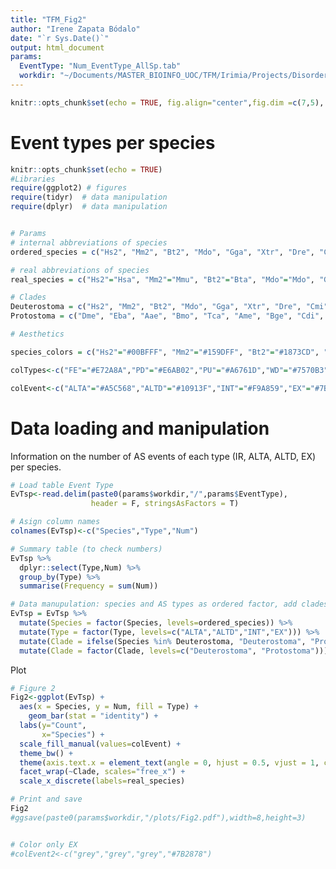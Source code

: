 ```yaml
---
title: "TFM_Fig2"
author: "Irene Zapata Bódalo"
date: "`r Sys.Date()`"
output: html_document
params: 
  EventType: "Num_EventType_AllSp.tab"
  workdir: "~/Documents/MASTER_BIOINFO_UOC/TFM/Irimia/Projects/DisorderedProteins/Data/Summary"
---
```


```r
knitr::opts_chunk$set(echo = TRUE, fig.align="center",fig.dim =c(7,5), tidy=TRUE, warning = F, message = F, tidy.opts=list(width.cutoff=80), root.dir = normalizePath(params$workdir))
```

# Event types per species

```r
knitr::opts_chunk$set(echo = TRUE)
#Libraries
require(ggplot2) # figures
require(tidyr)  # data manipulation
require(dplyr)  # data manipulation


# Params
# internal abbreviations of species
ordered_species = c("Hs2", "Mm2", "Bt2", "Mdo", "Gga", "Xtr", "Dre", "Cmi", "Bla", "Sp2", "Dme", "Eba", "Aae", "Bmo", "Tca", "Ame", "Bge", "Cdi", "Sma", "Obi")

# real abbreviations of species
real_species = c("Hs2"="Hsa", "Mm2"="Mmu", "Bt2"="Bta", "Mdo"="Mdo", "Gga"="Gga", "Xtr"="Xtr", "Dre"="Dre", "Cmi"="Cmi", "Bla"="Bla", "Sp2"="Spu", "Dme"="Dme", "Eba"="Eba", "Aae"="Aae", "Bmo"="Bmo", "Tca"="Tca", "Ame"="Ame", "Bge"="Bge", "Cdi"="Cdi", "Sma"="Sma", "Obi"="Obi")

# Clades
Deuterostoma = c("Hs2", "Mm2", "Bt2", "Mdo", "Gga", "Xtr", "Dre", "Cmi", "Bla", "Sp2")
Protostoma = c("Dme", "Eba", "Aae", "Bmo", "Tca", "Ame", "Bge", "Cdi", "Sma", "Obi")

# Aesthetics

species_colors = c("Hs2"="#00BFFF", "Mm2"="#159DFF", "Bt2"="#1873CD", "Mdo"="#174B8B", "Gga"="#3F3F8B", "Xtr"="#64398B","Dre"="#82359D", "Cmi"="#9932CC", "Bla"="#2E8B57", "Sp2"="#96B12B", rev(c("Obi"="#FFFF00","Sma"="#FFCC33", "Cdi"="goldenrod", "Bge"="burlywood2", "Ame"="#FF9966", "Tca"="#FF6600","Bmo"="#CC6600", "Aae"="#993300", "Eba"="firebrick3", "Dme"="red")))

colTypes<-c("FE"="#E72A8A","PD"="#E6AB02","PU"="#A6761D","WD"="#7570B3") # overlap type

colEvent<-c("ALTA"="#A5C568","ALTD"="#10913F","INT"="#F9A859","EX"="#7B2878")


```


# Data loading and manipulation
Information on the number of AS events of each type (IR, ALTA, ALTD, EX) per species.

```r
# Load table Event Type
EvTsp<-read.delim(paste0(params$workdir,"/",params$EventType), 
                  header = F, stringsAsFactors = T)

# Asign column names
colnames(EvTsp)<-c("Species","Type","Num")

# Summary table (to check numbers)
EvTsp %>%  
  dplyr::select(Type,Num) %>%
  group_by(Type) %>% 
  summarise(Frequency = sum(Num))

# Data manupulation: species and AS types as ordered factor, add clades
EvTsp = EvTsp %>%
  mutate(Species = factor(Species, levels=ordered_species)) %>%
  mutate(Type = factor(Type, levels=c("ALTA","ALTD","INT","EX"))) %>%
  mutate(Clade = ifelse(Species %in% Deuterostoma, "Deuterostoma", "Protostoma")) %>%
  mutate(Clade = factor(Clade, levels=c("Deuterostoma", "Protostoma")))

```

Plot

```r
# Figure 2
Fig2<-ggplot(EvTsp) +
  aes(x = Species, y = Num, fill = Type) +
    geom_bar(stat = "identity") + 
  labs(y="Count",
       x="Species") +
  scale_fill_manual(values=colEvent) +
  theme_bw() +
  theme(axis.text.x = element_text(angle = 0, hjust = 0.5, vjust = 1, color="black")) +
  facet_wrap(~Clade, scales="free_x") +
  scale_x_discrete(labels=real_species) 

# Print and save
Fig2
#ggsave(paste0(params$workdir,"/plots/Fig2.pdf"),width=8,height=3)


# Color only EX
#colEvent2<-c("grey","grey","grey","#7B2878")


```
